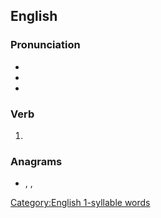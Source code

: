 {{also|bäled}}
==English==

===Pronunciation===
* {{IPA|/beɪld/|lang=en}}
* {{homophones|bailed|lang=en}}
* {{rhymes|eɪld|lang=en}}
{{rfap|lang=en}}

===Verb===
{{head|en|verb form}}

# {{en-past of|bale}}

===Anagrams===
* {{l|en|abled}}, {{l|en|Blade}}, {{l|en|blade}}

[[Category:English 1-syllable words]]